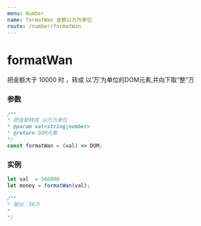 ```yaml
---
menu: Number
name: formatWan 金额以万为单位
route: /number/formatWan
---
```


# formatWan
把金额大于 10000 时 ，转成 以‘万’为单位的DOM元素,并向下取“整”万

### 参数

```typescript
/**
* 把金额转成 以万为单位
* @param val<string|number>
* @return DOM元素
*/
const formatWan = (val) => DOM;
```

### 实例

```javascript
let val  = 566000
let money = formatWan(val);

/**
* 输出：56万
*
*/

```